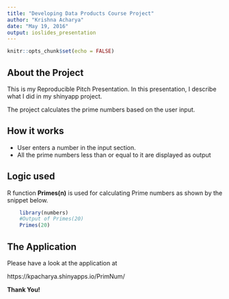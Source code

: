 ---
title: "Developing Data Products Course Project"
author: "Krishna Acharya"
date: "May 19, 2016"
output: ioslides_presentation
---

```{r setup, include=FALSE}
knitr::opts_chunk$set(echo = FALSE)
```

## About the Project

This is my Reproducible Pitch Presentation. In this presentation, I describe what I did in my shinyapp project.

The project calculates the prime numbers based on the user input.

## How it works

- User enters a number in the input section.
- All the prime numbers less than or equal to it are displayed as output

## Logic used

R function **Primes(n)** is used for calculating Prime numbers as shown by the snippet below.
```{r cars, echo = TRUE}
    library(numbers)
    #Output of Primes(20)
    Primes(20)
```

## The Application

Please have a look at the application at

https://kpacharya.shinyapps.io/PrimNum/

**Thank You!**


